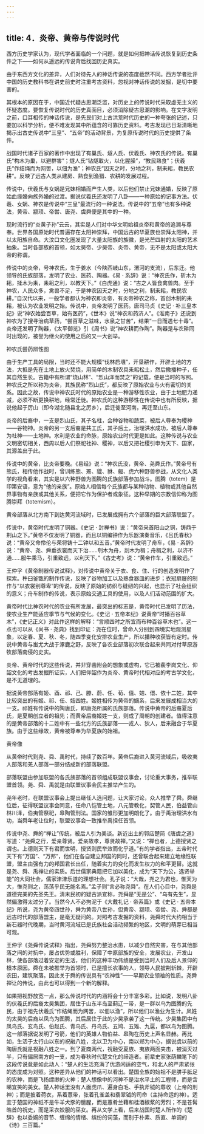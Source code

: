 ```yaml
---
---
---
```

title: 4．炎帝、黄帝与传说时代
---




西方历史学家认为，现代学者面临的一个问题，就是如何把神话传说恢复到历史条件之下——如何从遥远的传说背后找回历史真实。

由于东西方文化的差异，人们对待先人的神话传说的态度截然不同。西方学者批评中国的历史教科书在讲史前史时注重考古资料，忽视对神话传说的发掘，是切中要害的。

其根本的原因在于，中国近代疑古思潮泛滥，对历史上的传说时代采取虚无主义的怀疑态度。要恢复传说时代的历史真面目，必须消除疑古思潮的影响。在文字发明之前，口耳相传的神话传说，是先民们对上古洪荒时代历史的一种夸张的记述，只要加以科学分析，便不难发现其中所蕴含的可靠历史资料。考古发现已日渐清晰地揭示出古史传说中“三皇”、“五帝”的活动背景，为复原传说时代的历史提供了条件。

战国时代诸子百家的著作中出现了有巢氏、燧人氏、伏羲氏、神农氏的传说。有巢氏“构木为巢，以避群害”；燧人氏“钻燧取火，以化腥臊”，“教民熟食”；伏羲氏“作结绳而为网罟，以佃为渔”；神农氏“因天之时，分地之利，制耒耜，教民农耕”。反映了远古人类从建房、熟食到渔猎、农耕的发展过程。

传说中，伏羲氏与女娲是兄妹相婚而产生人类，以后他们禁止兄妹通婚，反映了原始血缘婚向族外婚的过渡。据说伏羲氏还发明了八卦——一种原始的记事方法。伏羲、女娲、神农是传说中“三皇”最流行的一种说法。传说中的“五帝”也有多种说法，黄帝、颛顼、帝喾、唐尧、虞舜便是其中的一种。

现时流行的“炎黄子孙”云云，其实是人们对中华文明始祖炎帝和黄帝的追溯与尊奉。世界各国原始时代普遍存在太阳神崇拜，中国远古的华夏族也崇拜太阳神，并以太阳族自命。大汶口文化圈发现了大量太阳族的族徽，是光芒四射的太阳的艺术抽象。当时各部族的首领，如太昊帝、少昊帝、炎帝、黄帝，无不是太阳或太阳大帝的称谓。

传说中的炎帝，号神农氏，生于姜水（今陕西岐山东，渭河的支流），后东迁。他领导的氏族部落，发明了农业、医药、陶器。《易 · 系辞》说：“神农氏作，斫木为耜，揉木为耒，耒耜之利，以教天下。”《白虎通》说：“古之人皆食禽兽肉。至于神农，人民众多，禽兽不足，于是神农因天之时，分地之利，制耒耜，教民农耕。”自汉代以来，一般学者都认为神农即炎帝，有炎帝神农之称，首创木制的耒耜，被认为农业发明之始。传说中，炎帝发明了医药。唐司马贞《史记 · 补三皇本纪》说“神农始尝百草，始有医药”，《世本》说“神农和药济人”。《淮南子》还说到神农为了搜寻治病草药，“尝百草之滋味，水泉之甘苦”，结果“一日而遇七十毒”。炎帝还发明了陶器，《太平御览》引《周书》说“神农耕而作陶”。陶器是与农耕同时出现的，被誉为继火的使用之后的又一大创举。



神农氏尝药辨性图



由于生产工具的局限，当时还不能大规模“伐林启壤”，开垦耕作，开辟土地的方法，大抵是先在土地上放火焚烧，用简单的木制农具耒耜松土，然后撒播种子，任其自然生长。古籍中有所谓“烧山林”、“烈山泽而焚之”的记载，便是当时的写照。神农氏之所以称为炎帝，其族民称“烈山氏”，都反映了原始农业与火有密切的关系。因此之故，传说中神农氏时代的原始农业是一种游移性农业，由于土地肥力递减，必须不断更换耕地，经常迁徙。神农氏的这种游移性在传说中也有所反映，据说他起于厉山（即今湖北随县北之厉乡），后迁徙至河南，再迁至山东。

炎帝的后裔中，一支是烈山氏，其子名柱，会种谷物和蔬菜，被后人尊奉为稷神——谷物神。炎帝的另一支后裔是共工氏，其子后土，治理洪水成功，被后人尊奉为社神——土地神。水利是农业的命脉，原始农业时代更是如此。这种传说与农业文明密切相关，西周以后人们祭祀社神、稷神，以后又把社稷引申为天下、国家，其源盖出于此。

传说中的黄帝，比炎帝要晚。《易经》说：“神农氏没，黄帝、尧舜氏作。”黄帝号有熊氏，相传他作战时，曾训练熊、罴、貔、貅、躯、虎六种野兽参战，从文化人类学的视角看来，其实是以六种野兽为图腾的氏族部落参加战斗。图腾（totem）是印第安语，意为“他的亲族”。原始人相信每个氏族都与某种动物、植物或其他自然界事物有亲族或其他关系，便把它作为保护者或象征。这种早期的宗教信仰称为图腾崇拜（totemism）。

黄帝部落从北方南下到达黄河流域时，已发展成拥有六个部落的巨大部落联盟了。

传说中，黄帝时代发明了铜器。《史记 · 封禅书》说：“黄帝采首阳山之铜，铸鼎于荆山之下。”黄帝不仅发明了铜器，而且以铜编钟作为乐器演奏音乐，《吕氏春秋》说：“黄帝又命伶伦与荣将铸十二钟以和五音。”黄帝时代发明了舟车，《易 · 系辞》说：“黄帝、尧、舜垂衣裳而天下治……刳木为舟，剡木为楫；舟楫之利，以济不通……服牛乘马，引重致远，以利天下。”《古史考》说：“黄帝作车，引重致远。”

王仲孚《黄帝制器传说试释》，对传说中黄帝关于衣、食、住、行的创造发明作了探索。杵臼釜甑的制作传说，反映了谷物加工以及熟食器皿的进步；衣冠扉屣的制作与“以衣裳别尊卑”的传说，反映了原始的纺织与缝纫的兴起，也显示了社会组织的意义；舟车制作的传说，表示原始交通工具的使用，以及人们活动范围的扩大。

黄帝时代比神农时代的农业有所发展，最突出的标志是，黄帝时代已发明了历法，使农业生产能适应季节与气候的变化。《史记 · 五帝本纪》说黄帝“时播百谷草木”，《史记正义》对此作这样的解释：“言顺四时之所宜而布种百谷草木也”。这一点也可以从《尚书 · 尧典》找到印证：尧在位时，曾命人分别到四境实地观测星象，以定春、夏、秋、冬，随四季变化安排农业生产，所以播种收获皆有定时。传说中黄帝与蚩尤大战于涿鹿之野，反映了各农业部落初次联合起来共同对付草原游牧部落南侵的史实。

炎帝、黄帝时代的这些传说，并非穿凿附会的想象或虚构，它已被裴李岗文化、仰韶文化的考古发掘所证实，人们把仰韶作为炎帝、黄帝时代相对应的考古学文化，是不无道理的。

据说黄帝部落有姬、酉、祁、己、滕、蔚、任、荀、僖、姞、儇、依十二姓，其中比较突出的有姬、祁、任、姞四姓。姬姓相传为黄帝的嫡系，后来发展成相当大的一支。祁姓有传说中的陶唐氏，即唐尧所属的氏族部落。传说中黄帝的后裔夏后氏，是夏朝创立者的祖先；而黄帝后裔姬姓一支，则成了周朝的创建者。值得注意的是黄帝部落的十二姓中有一些北方的氏族部落——戎人、狄人，后来融合于华夏族。由于这些缘故，黄帝被尊奉为华夏族的始祖。



黄帝像



从黄帝时代到尧、舜、禹时代，持续了数百年。黄帝后裔进入黄河流域后，吸收夷人部落和羌人部落一部分结成新的部落联盟。

部落联盟由参加联盟的各氏族部落的首领组成联盟议事会，讨论重大事务，推举联盟首领。尧、舜、禹就是由联盟议事会民主推举产生的。

尧年老时，在联盟议事会上提出继任人选问题，让大家讨论，众人推举了舜。舜继位后，征得联盟议事会同意，任命八恺管土地，八元管教化，契管人民，伯益管山林川泽，伯夷管祭祀，皋陶管刑法。国家的雏形更加明朗化了。由于禹治理洪水有功，当舜年老让位时，联盟议事会一致推举禹担任首领。

传说中尧、舜的“禅让”传统，被后人引为美谈。新近出土的郭店楚简《唐虞之道》写道：“尧舜之行，爱亲尊贤。爱亲故孝，尊贤故禅。”又说：“禅也者，上德授贤之谓也。上德则天下有君而世明，授贤则民举效而化乎道。”有的学者指出，五帝时代天下有“万国”、“万邦”，他们在各自建立邦国的同时，还曾联合起来建立地缘性联盟，盟主由强有力的邦国君长出任，随着实力的变化而发生权力的和平更替。这就是尧、舜、禹禅让的实质。后世儒家典籍把它加以美化，成为“天下为公，选贤举能”的大同社会，儒家津津乐道的理想社会。孔子说：“大哉，尧之为君也，惟天为大，惟尧则之，荡荡乎民无能名焉。”孟子则“言必称尧舜”。在人们心目中，尧舜是道德完美的先圣先王。清末民初的疑古派宣称，尧舜是“无是公”、“乌有先生”，显然偏激得太过分了。当然今人不必拘泥于《大戴礼记 · 帝系篇》或《史记 · 五帝本纪》所说，尧为黄帝四世孙，舜为黄帝八世孙，但黄帝、颛顼、帝喾、尧、舜都是远古时代的部落盟主，是毫无疑问的。对照考古发掘的资料，尧舜时代大约相当于新石器时代晚期，当时黄河流域已是氏族社会活动频繁的地区，文明的萌芽已相当可观。

王仲孚《尧舜传说试释》指出，尧舜努力整治水患，以减少自然灾害，在与其他部落之间的对抗中，屡占优势或胜利，保障了中原部族的安全，发展农业，开发山林，使各部落过着安定的生活，他们的这种丰功伟绩是受到当时人们及后人景仰的根本原因。舜在未被推举为首领时，已是擅长农事的人，领导人民披荆斩棘，开辟农田，建筑聚落。因此关于舜的传说具有“农神性”——早期农业领袖的性质。尧舜禅让的传说，由此也可以得到一个新的解释。

如果把视野放宽一点，那么传说时代的内涵将会十分丰富多彩。比如说，发明八卦的伏羲氏的后裔太昊集团，居住于山东半岛至蓟辽一带，是一群以鸟为图腾的先民，由于祖先伏羲氏“作结绳而为网罟，以佃以渔”，所以他们以渔业为生计。凤姓的太昊的后裔以凤鸟为图腾，其后居住于此的少昊承袭了这一传统。少昊集团中有凤鸟氏、玄鸟氏、伯赵氏、青鸟氏、丹鸟氏、五鸠、五雉、九扈，都以鸟为图腾。这一部落据说发明了弓箭，他们的英雄人物伯益、皋陶在历史上声名显赫。再比如，生活于太行山以东的祝融八姓，北以卫为中心，南以郑为中心，据说虞以前的陶唐氏就是祝融八姓之一。到了夏商两代，祝融受夏族、夷族两面夹击，被消灭过半，只有偏居南方的一支，成为春秋时代楚文化的缔造者。前辈史家张荫麟笔下的这段传说竟是如此动人：“楚人的生活充满了优游闲适的空气，和北人的严肃紧张的态度成为对照。这种差异从他们的神话可以看出。楚国全族的始祖不是胼手胝足的农神，而是飞扬缥缈的火神；楚人想像中的河神不是治水平土的工程师，而是含睇宜笑的美女。楚人神话里没有人面虎爪、遍身白毛、手执斧钺的蓐收（上帝的刑神）；而是披着荷衣，系着薏带，张着孔雀盖和翡翠钺的司命（主持命运的神）。适宜于楚国的神祇不是牛羊犬豕的膻腥，而是蕙肴兰藉和桂酒椒浆的芳烈；不是苍髯皓首的祝史，而是采衣姣服的巫女。再从文学上看，后来战国时楚人所作的《楚辞》也以委婉的音节、缠绵的情绪、缤纷的词藻，而别于朴素、质直、单调的《诗》三百篇。”